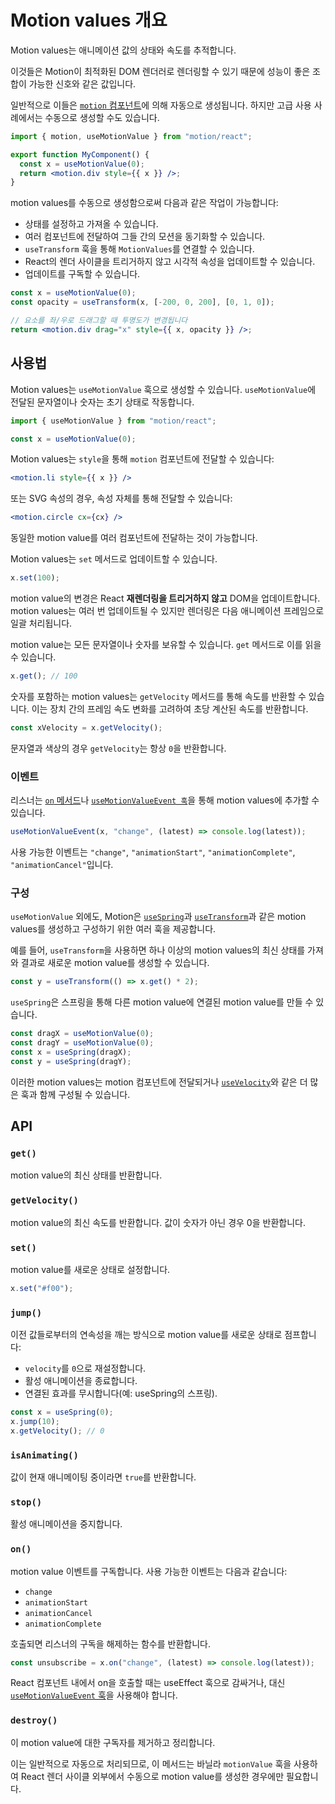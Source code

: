 
# Motion values 개요

Motion values는 애니메이션 값의 상태와 속도를 추적합니다.

이것들은 Motion이 최적화된 DOM 렌더러로 렌더링할 수 있기 때문에 성능이 좋은 조합이 가능한 신호와 같은 값입니다.

일반적으로 이들은 [`motion` 컴포넌트](/docs/components/motion)에 의해 자동으로 생성됩니다. 하지만 고급 사용 사례에서는 수동으로 생성할 수도 있습니다.

```jsx
import { motion, useMotionValue } from "motion/react";

export function MyComponent() {
  const x = useMotionValue(0);
  return <motion.div style={{ x }} />;
}
```

motion values를 수동으로 생성함으로써 다음과 같은 작업이 가능합니다:

- 상태를 설정하고 가져올 수 있습니다.
- 여러 컴포넌트에 전달하여 그들 간의 모션을 동기화할 수 있습니다.
- `useTransform` 훅을 통해 `MotionValues`를 연결할 수 있습니다.
- React의 렌더 사이클을 트리거하지 않고 시각적 속성을 업데이트할 수 있습니다.
- 업데이트를 구독할 수 있습니다.

```jsx
const x = useMotionValue(0);
const opacity = useTransform(x, [-200, 0, 200], [0, 1, 0]);

// 요소를 좌/우로 드래그할 때 투명도가 변경됩니다
return <motion.div drag="x" style={{ x, opacity }} />;
```

## 사용법

Motion values는 `useMotionValue` 훅으로 생성할 수 있습니다. `useMotionValue`에 전달된 문자열이나 숫자는 초기 상태로 작동합니다.

```jsx
import { useMotionValue } from "motion/react";

const x = useMotionValue(0);
```

Motion values는 `style`을 통해 `motion` 컴포넌트에 전달할 수 있습니다:

```jsx
<motion.li style={{ x }} />
```

또는 SVG 속성의 경우, 속성 자체를 통해 전달할 수 있습니다:

```jsx
<motion.circle cx={cx} />
```

동일한 motion value를 여러 컴포넌트에 전달하는 것이 가능합니다.

Motion values는 `set` 메서드로 업데이트할 수 있습니다.

```jsx
x.set(100);
```

motion value의 변경은 React **재렌더링을 트리거하지 않고** DOM을 업데이트합니다. motion values는 여러 번 업데이트될 수 있지만 렌더링은 다음 애니메이션 프레임으로 일괄 처리됩니다.

motion value는 모든 문자열이나 숫자를 보유할 수 있습니다. `get` 메서드로 이를 읽을 수 있습니다.

```jsx
x.get(); // 100
```

숫자를 포함하는 motion values는 `getVelocity` 메서드를 통해 속도를 반환할 수 있습니다. 이는 장치 간의 프레임 속도 변화를 고려하여 초당 계산된 속도를 반환합니다.

```jsx
const xVelocity = x.getVelocity();
```

문자열과 색상의 경우 `getVelocity`는 항상 `0`을 반환합니다.

### 이벤트

리스너는 [`on` 메서드](/)나 [`useMotionValueEvent 훅`](/docs/motion-values/use-motion-value-event)을 통해 motion values에 추가할 수 있습니다.

```jsx
useMotionValueEvent(x, "change", (latest) => console.log(latest));
```

사용 가능한 이벤트는 `"change"`, `"animationStart"`, `"animationComplete"`, `"animationCancel"`입니다.

### 구성

`useMotionValue` 외에도, Motion은 [`useSpring`](/docs/motion-values/use-spring)과 [`useTransform`](/docs/motion-values/use-transform)과 같은 motion values를 생성하고 구성하기 위한 여러 훅을 제공합니다.

예를 들어, `useTransform`을 사용하면 하나 이상의 motion values의 최신 상태를 가져와 결과로 새로운 motion value를 생성할 수 있습니다.

```jsx
const y = useTransform(() => x.get() * 2);
```

`useSpring`은 스프링을 통해 다른 motion value에 연결된 motion value를 만들 수 있습니다.

```jsx
const dragX = useMotionValue(0);
const dragY = useMotionValue(0);
const x = useSpring(dragX);
const y = useSpring(dragY);
```

<IFrameEmbed sandboxId="framer-motion-spring-transition-e6c8dm" />

이러한 motion values는 motion 컴포넌트에 전달되거나 [`useVelocity`](http://localhost:3000/docs/motion-values/use-velocity)와 같은 더 많은 훅과 함께 구성될 수 있습니다.

## API

### `get()`

motion value의 최신 상태를 반환합니다.

### `getVelocity()`

motion value의 최신 속도를 반환합니다. 값이 숫자가 아닌 경우 0을 반환합니다.

### `set()`

motion value를 새로운 상태로 설정합니다.

```jsx
x.set("#f00");
```

### `jump()`

이전 값들로부터의 연속성을 깨는 방식으로 motion value를 새로운 상태로 점프합니다:

- `velocity`를 `0`으로 재설정합니다.
- 활성 애니메이션을 종료합니다.
- 연결된 효과를 무시합니다(예: useSpring의 스프링).

```jsx
const x = useSpring(0);
x.jump(10);
x.getVelocity(); // 0
```

### `isAnimating()`

값이 현재 애니메이팅 중이라면 `true`를 반환합니다.

### `stop()`

활성 애니메이션을 중지합니다.

### `on()`

motion value 이벤트를 구독합니다. 사용 가능한 이벤트는 다음과 같습니다:

- `change`
- `animationStart`
- `animationCancel`
- `animationComplete`

호출되면 리스너의 구독을 해제하는 함수를 반환합니다.

```jsx
const unsubscribe = x.on("change", (latest) => console.log(latest));
```

React 컴포넌트 내에서 on을 호출할 때는 useEffect 훅으로 감싸거나, 대신 [`useMotionValueEvent` 훅](/docs/motion-values/use-motion-value-event)을 사용해야 합니다.

### `destroy()`

이 motion value에 대한 구독자를 제거하고 정리합니다.

이는 일반적으로 자동으로 처리되므로, 이 메서드는 바닐라 `motionValue` 훅을 사용하여 React 렌더 사이클 외부에서 수동으로 motion value를 생성한 경우에만 필요합니다.
